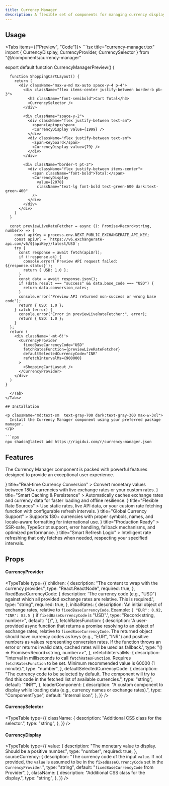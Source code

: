 ```yaml
---
title: Currency Manager
description: A flexible set of components for managing currency display and selection. Users provide exchange rates relative to a fixed base currency, and the component handles fetching currency names and performing conversions.
---
```



## Usage

<Tabs items={["Preview", "Code"]}>
  <Tab value="Preview">
    <CurrencyManagerPreview />
  </Tab>
  <Tab value="Code">
    ```tsx title="currency-manager.tsx"
import { CurrencyDisplay, CurrencyProvider, CurrencySelector } from "@/components/currency-manager"

export default function CurrencyManagerPreview() {

      function ShoppingCartLayout() {
        return (
          <div className="max-w-md mx-auto space-y-4 p-4">
            <div className="flex items-center justify-between border-b pb-3">
              <h3 className="font-semibold">Cart Total</h3>
              <CurrencySelector />
            </div>

            <div className="space-y-2">
              <div className="flex justify-between text-sm">
                <span>Laptop</span>
                <CurrencyDisplay value={1999} />
              </div>
              <div className="flex justify-between text-sm">
                <span>Keyboard</span>
                <CurrencyDisplay value={79} />
              </div>
            </div>

            <div className="border-t pt-3">
              <div className="flex justify-between items-center">
                <span className="font-bold">Total:</span>
                <CurrencyDisplay
                  value={2078}
                  className="text-lg font-bold text-green-600 dark:text-green-400"
                />
              </div>
            </div>
          </div>
        )
      }

      const previewLiveRateFetcher = async (): Promise<Record<string, number>> => {
        const apiKey = process.env.NEXT_PUBLIC_EXCHANGERATE_API_KEY;
        const apiUrl = `https://v6.exchangerate-api.com/v6/${apiKey}/latest/USD`;
        try {
          const response = await fetch(apiUrl);
          if (!response.ok) {
            console.error(`Preview API request failed: ${response.status}`);
            return { USD: 1.0 };
          }
          const data = await response.json();
          if (data.result === "success" && data.base_code === "USD") {
            return data.conversion_rates;
          }
          console.error("Preview API returned non-success or wrong base code");
          return { USD: 1.0 };
        } catch (error) {
          console.error("Error in previewLiveRateFetcher:", error);
          return { USD: 1.0 };
        }
      };
      return (
        <div className='-mt-6!'>
          <CurrencyProvider
            fixedBaseCurrencyCode="USD"
            fetchRatesFunction={previewLiveRateFetcher}
            defaultSelectedCurrencyCode="INR"
            refetchIntervalMs={900000}
          >
            <ShoppingCartLayout />
          </CurrencyProvider>
        </div>
      )
    }

````
  </Tab>
</Tabs>

## Installation

<p className="md:text-sm  text-gray-700 dark:text-gray-300 max-w-3xl">
  Install the Currency Manager component using your preferred package manager.
</p>

```npm
npx shadcn@latest add https://rigidui.com/r/currency-manager.json
````

## Features

<p className="md:text-sm mb-4!  text-gray-700 dark:text-gray-300 max-w-3xl">
  The Currency Manager component is packed with powerful features designed to
  provide an exceptional user experience.
</p>

<Cards>
  <Card
    icon={
      <svg
        className="h-6 w-6 text-indigo-600 dark:text-indigo-400"
        fill="none"
        viewBox="0 0 24 24"
        stroke="currentColor"
      >
        <path
          strokeLinecap="round"
          strokeLinejoin="round"
          strokeWidth={2}
          d="M12 8c-1.657 0-3 .895-3 2s1.343 2 3 2 3 .895 3 2-1.343 2-3 2m0-8c1.11 0 2.08.402 2.599 1M12 8V7m0 1v8m0 0v1m0-1c-1.11 0-2.08-.402-2.599-1"
        />
      </svg>
    }
    title="Real-time Currency Conversion"
  >
    Convert monetary values between 180+ currencies with live exchange rates or
    your custom rates.
  </Card>
  <Card
    icon={
      <svg
        className="h-6 w-6 text-indigo-600 dark:text-indigo-400"
        fill="none"
        viewBox="0 0 24 24"
        stroke="currentColor"
      >
        <path
          strokeLinecap="round"
          strokeLinejoin="round"
          strokeWidth={2}
          d="M4 7v10c0 2.21 3.58 4 8 4s8-1.79 8-4V7M4 7c0 2.21 3.58 4 8 4s8-1.79 8-4M4 7c0-2.21 3.58-4 8-4s8 1.79 8 4"
        />
      </svg>
    }
    title="Smart Caching & Persistence"
  >
    Automatically caches exchange rates and currency data for faster loading and
    offline resilience.
  </Card>
  <Card
    icon={
      <svg
        className="h-6 w-6 text-indigo-600 dark:text-indigo-400"
        fill="none"
        viewBox="0 0 24 24"
        stroke="currentColor"
      >
        <path
          strokeLinecap="round"
          strokeLinejoin="round"
          strokeWidth={2}
          d="M12 6V4m0 2a2 2 0 100 4m0-4a2 2 0 110 4m-6 8a2 2 0 100-4m0 4a2 2 0 100 4m0-4v2m0-6V4m6 6v10m6-2a2 2 0 100-4m0 4a2 2 0 100 4m0-4v2m0-6V4"
        />
      </svg>
    }
    title="Flexible Rate Sources"
  >
    Use static rates, live API data, or your custom rate fetching function with
    configurable refresh intervals.
  </Card>
  <Card
    icon={
      <svg
        className="h-6 w-6 text-indigo-600 dark:text-indigo-400"
        fill="none"
        viewBox="0 0 24 24"
        stroke="currentColor"
      >
        <path
          strokeLinecap="round"
          strokeLinejoin="round"
          strokeWidth={2}
          d="M21 12a9 9 0 01-9 9m9-9a9 9 0 00-9-9m9 9H3m9 9v-9m0-9v9"
        />
      </svg>
    }
    title="Global Currency Support"
  >
    Supports 180+ currencies with proper symbols, names, and locale-aware
    formatting for international use.
  </Card>
  <Card
    icon={
      <svg
        className="h-6 w-6 text-indigo-600 dark:text-indigo-400"
        fill="none"
        viewBox="0 0 24 24"
        stroke="currentColor"
      >
        <path
          strokeLinecap="round"
          strokeLinejoin="round"
          strokeWidth={2}
          d="M9 12l2 2 4-4m6 2a9 9 0 11-18 0 9 9 0 0118 0z"
        />
      </svg>
    }
    title="Production Ready"
  >
    SSR-safe, TypeScript support, error handling, fallback mechanisms, and
    optimized performance.
  </Card>
  <Card
    icon={
      <svg
        className="h-6 w-6 text-indigo-600 dark:text-indigo-400"
        fill="none"
        viewBox="0 0 24 24"
        stroke="currentColor"
      >
        <path
          strokeLinecap="round"
          strokeLinejoin="round"
          strokeWidth={2}
          d="M13 10V3L4 14h7v7l9-11h-7z"
        />
      </svg>
    }
    title="Smart Refresh Logic"
  >
    Intelligent rate refreshing that only fetches when needed, respecting your
    specified intervals.
  </Card>
</Cards>

## Props

#### CurrencyProvider

<TypeTable
  type={{
    children: {
      description: "The content to wrap with the currency provider.",
      type: "React.ReactNode",
      required: true,
    },
    fixedBaseCurrencyCode: {
      description:
        'The currency code (e.g., "USD") against which all provided exchange rates are relative. This is required.',
      type: "string",
      required: true,
    },
    initialRates: {
      description:
        'An initial object of exchange rates, relative to `fixedBaseCurrencyCode`. Example: `{ "EUR": 0.92, "INR": 83.5 }` if `fixedBaseCurrencyCode` is "USD".',
      type: "Record<string, number>",
      default: "{}",
    },
    fetchRatesFunction: {
      description:
        'A user-provided async function that returns a promise resolving to an object of exchange rates, relative to `fixedBaseCurrencyCode`. The returned object should have currency codes as keys (e.g., "EUR", "INR") and positive numbers as values representing conversion rates. If the function throws an error or returns invalid data, cached rates will be used as fallback.',
      type: "() => Promise<Record<string, number>>",
    },
    refetchIntervalMs: {
      description:
        "Interval in milliseconds to call `fetchRatesFunction`. Requires `fetchRatesFunction` to be set. Minimum recommended value is 60000 (1 minute).",
      type: "number",
    },
    defaultSelectedCurrencyCode: {
      description:
        "The currency code to be selected by default. The component will try to find this code in the fetched list of available currencies.",
      type: "string",
      default: '"INR"',
    },
    loaderComponent: {
      description:
        "A custom component to display while loading data (e.g., currency names or exchange rates).",
      type: "ComponentType",
      default: "Internal <Loader /> icon",
    },
  }}
/>

#### CurrencySelector

<TypeTable
  type={{
    className: {
      description: "Additional CSS class for the selector.",
      type: "string",
    },
  }}
/>

#### CurrencyDisplay

<TypeTable
  type={{
    value: {
      description:
        "The monetary value to display. Should be a positive number.",
      type: "number",
      required: true,
    },
    sourceCurrency: {
      description:
        "The currency code of the input `value`. If not provided, the `value` is assumed to be in the `fixedBaseCurrencyCode` set in the `CurrencyProvider`.",
      type: "string",
      default: "`fixedBaseCurrencyCode` from Provider",
    },
    className: {
      description: "Additional CSS class for the display.",
      type: "string",
    },
  }}
/>
